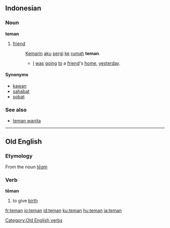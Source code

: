 ==Indonesian==

===Noun===
'''teman''' {{m}}

# [[friend]]
#: [[kemarin|Kemarin]] [[aku]] [[pergi]] [[ke]] [[rumah]] '''teman'''.
#:* [[I]] [[be|was]] [[go]]ing [[to]] a [[friend]]'s [[home]], [[yesterday]].

====Synonyms====
* [[kawan]]
* [[sahabat]]
* [[sobat]]

===See also===
* [[teman wanita]]

----

==Old English==

===Etymology===
From the noun ''[[tēam]]''

===Verb===
'''tēman'''

# to give [[birth]]

[[Category:Old English verbs]]

[[fr:teman]]
[[io:teman]]
[[id:teman]]
[[ku:teman]]
[[hu:teman]]
[[ja:teman]]